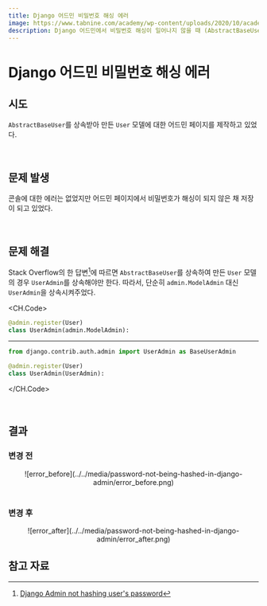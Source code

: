 ```yaml
---
title: Django 어드민 비밀번호 해싱 에러
image: https://www.tabnine.com/academy/wp-content/uploads/2020/10/academy_1.png
description: Django 어드민에서 비밀번호 해싱이 일어나지 않을 때 (AbstractBaseUser)
---
```



# Django 어드민 비밀번호 해싱 에러

## 시도

`AbstractBaseUser`를 상속받아 만든 `User` 모델에 대한 어드민 페이지를 제작하고 있었다.

<br/>

## 문제 발생

콘솔에 대한 에러는 없었지만 어드민 페이지에서 비밀번호가 해싱이 되지 않은 채 저장이 되고 있었다.

<br/>

## 문제 해결

Stack Overflow의 한 답변[^1]에 따르면 `AbstractBaseUser`를 상속하여 만든 `User` 모델의 경우 <a class="https://github.com/django/django/blob/444b6da7cc229a58a2c476a52e45233001dc7073/django/contrib/auth/admin.py#L43" target="_blank"><code>UserAdmin</code></a>를 상속해야만 한다.
따라서, 단순히 `admin.ModelAdmin` 대신 `UserAdmin`을 상속시켜주었다.

<CH.Code>

```py users/admin.py mark=2[17:32]
@admin.register(User)
class UserAdmin(admin.ModelAdmin):
```

---

```py users/admin.py focus=1,4 mark=4[17:25]
from django.contrib.auth.admin import UserAdmin as BaseUserAdmin

@admin.register(User)
class UserAdmin(UserAdmin):
```

</CH.Code>

<br/>

## 결과

### 변경 전

<center>![error_before](../../media/password-not-being-hashed-in-django-admin/error_before.png)</center>

<br/>

### 변경 후

<center>![error_after](../../media/password-not-being-hashed-in-django-admin/error_after.png)</center>

## 참고 자료

[^1]:
      <a href="https://stackoverflow.com/a/32852793/13121145" target="_blank">Django Admin not hashing user's password</a>
